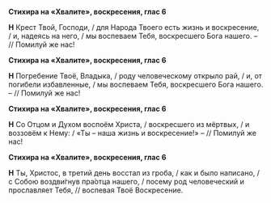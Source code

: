 **Стихира на «Хвалите», воскресения, глас 6**

**Н** Крест Твой, Господи, / для Народа Твоего есть жизнь и воскресение, / и, надеясь на него, / мы воспеваем Тебя, воскресшего Бога нашего. – // Помилуй же нас!

**Стихира на «Хвалите», воскресения, глас 6**

**Н** Погребение Твоё, Владыка, / роду человеческому открыло рай, / и, от погибели избавленные, / мы воспеваем Тебя, воскресшего Бога нашего. – // Помилуй же нас!

**Стихира на «Хвалите», воскресения, глас 6**

**Н** Со Отцом и Духом воспоём Христа, / воскресшего из мёртвых, / и воззовём к Нему: / «Ты – наша жизнь и воскресение!» – // Помилуй же нас!

**Стихира на «Хвалите», воскресения, глас 6**

**Н** Ты, Христос, в третий день восстал из гроба, / как и было написано, / с Собою воздви́гнув пра́отца нашего, / посему род человеческий и прославляет Тебя, // воспевая Твоё Воскресение.
